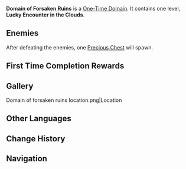 {{Domain Infobox
|image        = Domain Domain of Forsaken Ruins.png
|type         = One-Time
|description  = Many of those who come here now do so solely to search for nearby treasure. Just as crowds naturally leave a theater after the curtain falls, this once thriving colony has now been reduced to all but empty remains.
|region       = Liyue
|area         = Qiongji Estuary
|subarea      = Guili Plains
|requiredAR   = 24
|recLevel     = 45
|recElements  = Geo, Cryo
}}
{{Description|Only by a stroke of luck may one chance upon this paradise enveloped by clouds and mist. Though it appears serene from the outside, there is peril to be found within.}}
'''Domain of Forsaken Ruins''' is a [[One-Time Domain]]. It contains one level, '''Lucky Encounter in the Clouds'''.

==Enemies==
{{Domain Enemies
|enemies=Stonehide Lawachurl,Pyro Abyss Mage*2
}}
After defeating the enemies, one [[Precious Chest]] will spawn.

==First Time Completion Rewards==
{{Card|Adventure EXP|500}}
{{Card|Mora|30,000}}
{{Card|Primogem|40}}
{{Card|Liyue Shrine of Depths Key|1}}
{{Card|Fortitude of the Brave|1|rarity=4|stars=1}}
{{Card|Guide to Prosperity|2}}
{{Card|Hero's Wit|2}}
{{Card|Mystic Enhancement Ore|4}}

==Gallery==
<gallery hideaddbutton="true" captionalign="center">
Domain of forsaken ruins location.png|Location
</gallery>

==Other Languages==
{{Other Languages
|en      = Domain of Forsaken Ruins
|zhs     = 墟散人离之处
|zhs_rm  = Xūsànrénlí zhī Chù
|zht     = 墟散人離之處
|zht_rm  = Xūsànrénlí zhī Chù
|zh_tl   = Where Villages Dispersed and People Gone
|ja      = 墟散人離の処
|ja_rm   = Kyosanjinri no Tokoro{{Assumed}}
|ja_tl   = Where Villages Dispersed and People Gone
|zhja_note = {{lang|mini=1|zh=墟|zh_rm=xū}} is a literary term for "villages."
|ko      = 버림받은 {{tt|폐허|廢墟}}
|ko_rm   = Beorimbadeun Paeheo
|ko_tl   = Forsaken Ruins
|es      = Ruinas del olvido
|es_tl   = Ruins of Oblivion
|fr      = Ruines abandonnées
|fr_tl   = Abandoned Ruins
|ru      = Заброшенные руины
|ru_tl   = Abandoned Ruins
|th      = ซากปรักหักพังที่ไร้ซึ่งผู้คน
|th_rm   = Sak prak hak phang thi rai sueng phu khon
|th_tl   = Abandoned Ruins
|vi      = {{tt|Tàn Tích|殘跡}} Bị Lãng Quên
|vi_tl   = Forgotten Ruins
|de      = Von Menschen verlassen
|de_tl   = Abandoned by Humans
|id      = Reruntuhan yang Terlupakan
|id_tl   = Forgotten Ruins
|pt      = Ruínas Esquecidas
|pt_tl   = Forgotten Ruins
}}

==Change History==
{{Change History|1.0}}

==Navigation==
{{Domain Navbox|Permanent}}